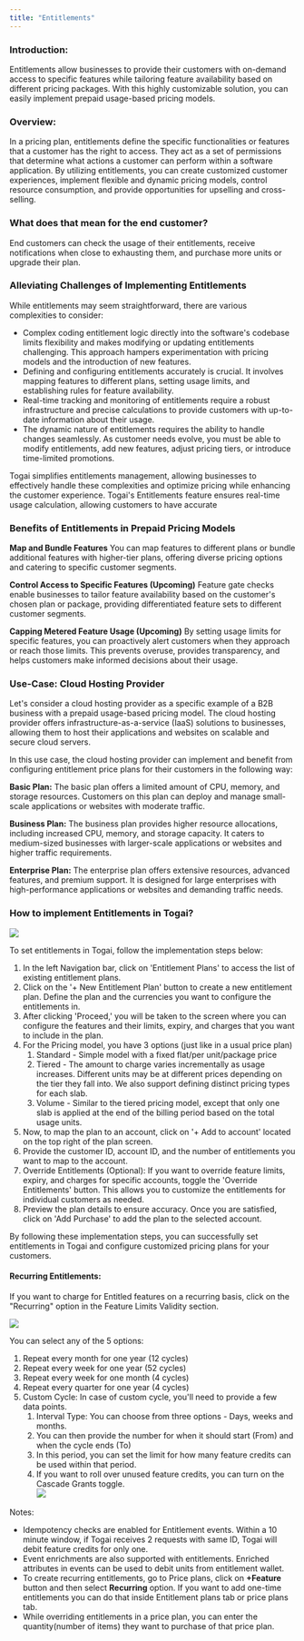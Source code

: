```yaml
---
title: "Entitlements"
---
```


### Introduction:

Entitlements allow businesses to provide their customers with on-demand access to specific features while tailoring feature availability based on different pricing packages. With this highly customizable solution, you can easily implement prepaid usage-based pricing models.

### Overview:

In a pricing plan, entitlements define the specific functionalities or features that a customer has the right to access. They act as a set of permissions that determine what actions a customer can perform within a software application. By utilizing entitlements, you can create customized customer experiences, implement flexible and dynamic pricing models, control resource consumption, and provide opportunities for upselling and cross-selling.

### What does that mean for the end customer?

End customers can check the usage of their entitlements, receive notifications when close to exhausting them, and purchase more units or upgrade their plan.

### Alleviating Challenges of Implementing Entitlements

While entitlements may seem straightforward, there are various complexities to consider:

* Complex coding entitlement logic directly into the software's codebase limits flexibility and makes modifying or updating entitlements challenging. This approach hampers experimentation with pricing models and the introduction of new features.
* Defining and configuring entitlements accurately is crucial. It involves mapping features to different plans, setting usage limits, and establishing rules for feature availability.
* Real-time tracking and monitoring of entitlements require a robust infrastructure and precise calculations to provide customers with up-to-date information about their usage.
* The dynamic nature of entitlements requires the ability to handle changes seamlessly. As customer needs evolve, you must be able to modify entitlements, add new features, adjust pricing tiers, or introduce time-limited promotions.

Togai simplifies entitlements management, allowing businesses to effectively handle these complexities and optimize pricing while enhancing the customer experience. Togai's Entitlements feature ensures real-time usage calculation, allowing customers to have accurate

### Benefits of Entitlements in Prepaid Pricing Models

**Map and Bundle Features** 
You can map features to different plans or bundle additional features with higher-tier plans, offering diverse pricing options and catering to specific customer segments.

**Control Access to Specific Features (Upcoming)** 
Feature gate checks enable businesses to tailor feature availability based on the customer's chosen plan or package, providing differentiated feature sets to different customer segments.

**Capping Metered Feature Usage (Upcoming)** 
By setting usage limits for specific features, you can proactively alert customers when they approach or reach those limits. This prevents overuse, provides transparency, and helps customers make informed decisions about their usage.

### Use-Case: Cloud Hosting Provider

Let's consider a cloud hosting provider as a specific example of a B2B business with a prepaid usage-based pricing model. The cloud hosting provider offers infrastructure-as-a-service (IaaS) solutions to businesses, allowing them to host their applications and websites on scalable and secure cloud servers.

In this use case, the cloud hosting provider can implement and benefit from configuring entitlement price plans for their customers in the following way:

**Basic Plan:** The basic plan offers a limited amount of CPU, memory, and storage resources. Customers on this plan can deploy and manage small-scale applications or websites with moderate traffic.

**Business Plan:** The business plan provides higher resource allocations, including increased CPU, memory, and storage capacity. It caters to medium-sized businesses with larger-scale applications or websites and higher traffic requirements.

**Enterprise Plan:** The enterprise plan offers extensive resources, advanced features, and premium support. It is designed for large enterprises with high-performance applications or websites and demanding traffic needs.

### How to implement Entitlements in Togai?

![](docs/images/56a71e6-image_5.png) 

To set entitlements in Togai, follow the implementation steps below:

1. In the left Navigation bar, click on 'Entitlement Plans' to access the list of existing entitlement plans.
2. Click on the '+ New Entitlement Plan' button to create a new entitlement plan. Define the plan and the currencies you want to configure the entitlements in.
3. After clicking 'Proceed,' you will be taken to the screen where you can configure the features and their limits, expiry, and charges that you want to include in the plan.
4. For the Pricing model, you have 3 options (just like in a usual price plan)  
   1. Standard - Simple model with a fixed flat/per unit/package price  
   2. Tiered - The amount to charge varies incrementally as usage increases. Different units may be at different prices depending on the tier they fall into. We also support defining distinct pricing types for each slab.  
   3. Volume - Similar to the tiered pricing model, except that only one slab is applied at the end of the billing period based on the total usage units.
5. Now, to map the plan to an account, click on '+ Add to account' located on the top right of the plan screen.
6. Provide the customer ID, account ID, and the number of entitlements you want to map to the account.
7. Override Entitlements (Optional): If you want to override feature limits, expiry, and charges for specific accounts, toggle the 'Override Entitlements' button. This allows you to customize the entitlements for individual customers as needed.
8. Preview the plan details to ensure accuracy. Once you are satisfied, click on 'Add Purchase' to add the plan to the selected account.

By following these implementation steps, you can successfully set entitlements in Togai and configure customized pricing plans for your customers.

#### Recurring Entitlements:

If you want to charge for Entitled features on a recurring basis, click on the "Recurring" option in the Feature Limits Validity section. 

![](docs/images/f2af70c-image.png)

You can select any of the 5 options: 

1. Repeat every month for one year (12 cycles)
2. Repeat every week for one year (52 cycles)
3. Repeat every week for one month (4 cycles)
4. Repeat every quarter for one year (4 cycles)
5. Custom Cycle: In case of custom cycle, you'll need to provide a few data points.  
   1. Interval Type: You can choose from three options - Days, weeks and months.  
   2. You can then provide the number for when it should start (From) and when the cycle ends (To)  
   3. In this period, you can set the limit for how many feature credits can be used within that period.  
   4. If you want to roll over unused feature credits, you can turn on the Cascade Grants toggle.  
   ![](docs/images/58dcfdb-image.png)

Notes: 

* Idempotency checks are enabled for Entitlement events. Within a 10 minute window, if Togai receives 2 requests with same ID, Togai will debit feature credits for only one.
* Event enrichments are also supported with entitlements. Enriched attributes in events can be used to debit units from entitlement wallet.
* To create recurring entitlements, go to Price plans, click on **+Feature** button and then select **Recurring** option. If you want to add one-time entitlements you can do that inside Entitlement plans tab or price plans tab.
* While overriding entitlements in a price plan, you can enter the quantity(number of items) they want to purchase of that price plan.